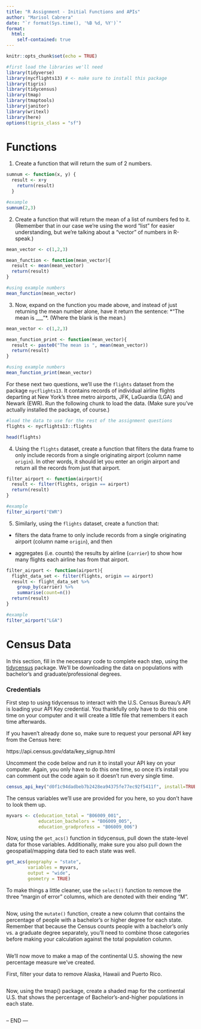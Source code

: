 ```yaml
---
title: "R Assignment - Initial Functions and APIs"
author: "Marisol Cabrera"
date: "`r format(Sys.time(), '%B %d, %Y')`"
format:
  html:
    self-contained: true
---
```


```r
knitr::opts_chunk$set(echo = TRUE)

#first load the libraries we'll need
library(tidyverse)
library(nycflights13) # <- make sure to install this package 
library(tigris)
library(tidycensus)
library(tmap)
library(tmaptools)
library(janitor)
library(writexl)
library(here)
options(tigris_class = "sf")

```

# Functions

1) Create a function that will return the sum of 2 numbers.

```r

sumnum <- function(x, y) {
  result <- x+y
    return(result)
  } 

#example
sumnum(2,3)

```

2) Create a function that will return the mean of a list of numbers fed to it. (Remember that in our case we're using the word "list" for easier understanding, but we're talking about a "vector" of numbers in R-speak.)

```r

mean_vector <- c(1,2,3)

mean_function <- function(mean_vector){
  result <- mean(mean_vector)
  return(result)
}

#using example numbers
mean_function(mean_vector)


```

3) Now, expand on the function you made above, and instead of just returning the mean number alone, have it return the sentence:
*"The mean is ___"*. (Where the blank is the mean.)

```r

mean_vector <- c(1,2,3)

mean_function_print <- function(mean_vector){
  result <- paste0("The mean is ", mean(mean_vector))
  return(result)
}

#using example numbers
mean_function_print(mean_vector)

```

For these next two questions, we'll use the `flights` dataset from the package `nycflights13`. It contains records of individual airline flights departing at New York's three metro airports, JFK, LaGuardia (LGA) and Newark (EWR). Run the following chunk to load the data. (Make sure you've actually installed the package, of course.)

```r
#load the data to use for the rest of the assignment questions
flights <- nycflights13::flights

head(flights)
```

4) Using the `flights` dataset, create a function that filters the data frame to only include records from a single originating airport (column name `origin`). In other words, it should let you enter an origin airport and return all the records from just that airport.

```r

filter_airport <- function(airport){
  result <- filter(flights, origin == airport)
  return(result)
}

#example
filter_airport("EWR")


```

5) Similarly, using the `flights` dataset, create a function that:

-   filters the data frame to only include records from a single originating airport (column name `origin`), and then

-   aggregates (i.e. counts) the results by airline (`carrier`) to show how many flights each airline has from that airport.

```r

filter_airport <- function(airport){
  flight_data_set <- filter(flights, origin == airport)
  result <- flight_data_set %>% 
    group_by(carrier) %>% 
    summarise(count=n())
  return(result)
}

#example
filter_airport("LGA")

```

# Census Data

In this section, fill in the necessary code to complete each step, using the [tidycensus](https://walker-data.com/tidycensus/index.html) package. We'll be downloading the data on populations with bachelor's and graduate/professional degrees.

### Credentials

First step to using tidycensus to interact with the U.S. Census Bureau's API is loading your API Key credential. You thankfully only have to do this one time on your computer and it will create a little file that remembers it each time afterwards.

If you haven't already done so, make sure to request your personal API key from the Census here:

https://api.census.gov/data/key_signup.html

Uncomment the code below and run it to install your API key on your computer. Again, you only have to do this one time, so once it's install you can comment out the code again so it doesn't run every single time.

```r

census_api_key("d0f1c94dadbeb7b2428ea94375fe77ec92f5411f", install=TRUE)


```

The census variables we'll use are provided for you here, so you don't have to look them up.

```r
myvars <- c(education_total = "B06009_001",
            education_bachelors = "B06009_005",
            education_gradprofess = "B06009_006")
```

Now, using the `get_acs()` function in tidycensus, pull down the state-level data for those variables. Additionally, make sure you also pull down the geospatial/mapping data tied to each state was well.

```r

get_acs(geography = "state",
        variables = myvars,
        output = "wide",
        geometry = TRUE)


```

To make things a little cleaner, use the `select()` function to remove the three "margin of error" columns, which are denoted with their ending "M".

```r





```

Now, using the `mutate()` function, create a new column that contains the percentage of people with a bachelor's or higher degree for each state. Remember that because the Census counts people with a bachelor's only vs. a graduate degree separately, you'll need to combine those categories before making your calculation against the total population column.

```r





```

We'll now move to make a map of the continental U.S. showing the new percentage measure we've created.

First, filter your data to remove Alaska, Hawaii and Puerto Rico.

```r





```

Now, using the tmap() package, create a shaded map for the continental U.S. that shows the percentage of Bachelor's-and-higher populations in each state.

```r







```

-- END ---
